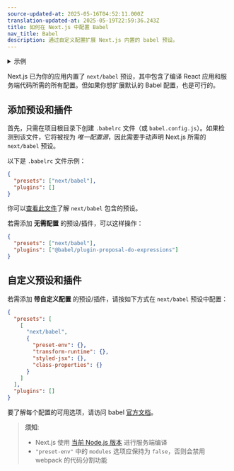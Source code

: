 ```yaml
---
source-updated-at: 2025-05-16T04:52:11.000Z
translation-updated-at: 2025-05-19T22:59:36.243Z
title: 如何在 Next.js 中配置 Babel
nav_title: Babel
description: 通过自定义配置扩展 Next.js 内置的 babel 预设。
---
```


<details>
  <summary>示例</summary>

- [自定义 babel 配置](https://github.com/vercel/next.js/tree/canary/examples/with-custom-babel-config)

</details>

Next.js 已为你的应用内置了 `next/babel` 预设，其中包含了编译 React 应用和服务端代码所需的所有配置。但如果你想扩展默认的 Babel 配置，也是可行的。

## 添加预设和插件

首先，只需在项目根目录下创建 `.babelrc` 文件（或 `babel.config.js`）。如果检测到该文件，它将被视为 _唯一配置源_，因此需要手动声明 Next.js 所需的 `next/babel` 预设。

以下是 `.babelrc` 文件示例：

```json filename=".babelrc"
{
  "presets": ["next/babel"],
  "plugins": []
}
```

你可以[查看此文件](https://github.com/vercel/next.js/blob/canary/packages/next/src/build/babel/preset.ts)了解 `next/babel` 包含的预设。

若需添加 **无需配置** 的预设/插件，可以这样操作：

```json filename=".babelrc"
{
  "presets": ["next/babel"],
  "plugins": ["@babel/plugin-proposal-do-expressions"]
}
```

## 自定义预设和插件

若需添加 **带自定义配置** 的预设/插件，请按如下方式在 `next/babel` 预设中配置：

```json filename=".babelrc"
{
  "presets": [
    [
      "next/babel",
      {
        "preset-env": {},
        "transform-runtime": {},
        "styled-jsx": {},
        "class-properties": {}
      }
    ]
  ],
  "plugins": []
}
```

要了解每个配置的可用选项，请访问 babel [官方文档](https://babeljs.io/docs/)。

> **须知**:
>
> - Next.js 使用 [当前 Node.js 版本](https://github.com/nodejs/release#release-schedule) 进行服务端编译
> - `"preset-env"` 中的 `modules` 选项应保持为 `false`，否则会禁用 webpack 的代码分割功能